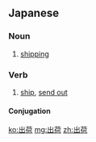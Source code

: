 ==Japanese==
{{ja-kanjitab|しゅつ|か|k1=しゅっ|yomi=on}}

===Noun===
{{ja-noun|しゅっか}}

# [[shipping]]

===Verb===
{{ja-verb-suru|tr=trans|しゅっか}}

# [[ship]], [[send out]]

====Conjugation====
{{ja-suru|しゅっか}}

[[ko:出荷]]
[[mg:出荷]]
[[zh:出荷]]